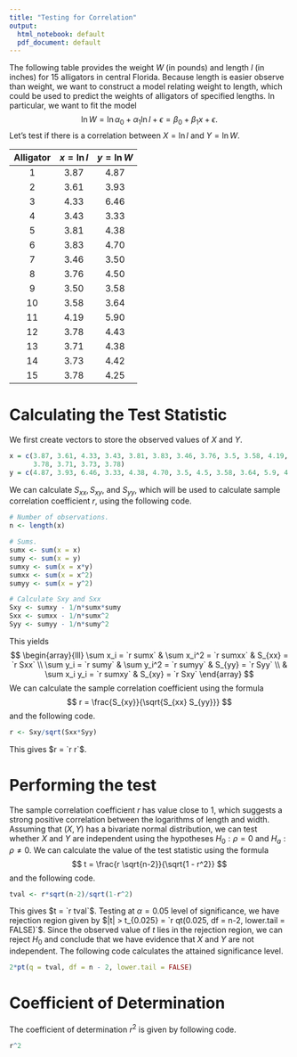 ---
title: "Testing for Correlation"
output:
  html_notebook: default
  pdf_document: default
---

The following table provides the weight $W$ (in pounds) and length $l$ (in inches) for $15$ alligators in central Florida. Because length is easier observe than weight, we want to construct a model relating weight to length, which could be used to predict the weights of alligators of specified lengths. In particular, we want to fit the model 
$$
  \ln W = \ln \alpha_0 + \alpha_1 \ln l + \epsilon = \beta_0 + \beta_1 x + \epsilon.
$$
Let's test if there is a correlation between $X =\ln l$ and $Y= \ln W$.

| Alligator | $x = \ln l$| $y = \ln W$ |
|:---:|:---:|:---:|
|1| 3.87| 4.87 |
|2| 3.61 |3.93 |
|3 |4.33 |6.46 |
|4 |3.43 |3.33 |
|5 |3.81 |4.38 |
|6 |3.83 |4.70 |
|7 |3.46 |3.50 |
|8| 3.76 |4.50 |
|9| 3.50 |3.58 |
|10| 3.58 |3.64|
|11| 4.19 |5.90|
|12| 3.78 |4.43|
|13| 3.71 |4.38|
|14| 3.73 |4.42|
|15| 3.78 |4.25|

# Calculating the Test Statistic

We first create vectors to store the observed values of $X$ and $Y$.
```{r create_data}
x = c(3.87, 3.61, 4.33, 3.43, 3.81, 3.83, 3.46, 3.76, 3.5, 3.58, 4.19,
      3.78, 3.71, 3.73, 3.78)
y = c(4.87, 3.93, 6.46, 3.33, 4.38, 4.70, 3.5, 4.5, 3.58, 3.64, 5.9, 4.43, 4.38, 4.42, 4.25)
```

We can calculate $S_{xx}, S_{xy},$ and $S_{yy}$, which will be used to calculate sample correlation coefficient $r$, using the following code.
```{r calc_summary_stats}
# Number of observations.
n <- length(x)

# Sums.
sumx <- sum(x = x)
sumy <- sum(x = y)
sumxy <- sum(x = x*y)
sumxx <- sum(x = x^2)
sumyy <- sum(x = y^2)

# Calculate Sxy and Sxx
Sxy <- sumxy - 1/n*sumx*sumy
Sxx <- sumxx - 1/n*sumx^2
Syy <- sumyy - 1/n*sumy^2
```

This yields 
$$
\begin{array}{lll}
  \sum x_i = `r sumx` & \sum x_i^2 = `r sumxx` & S_{xx} = `r Sxx` \\
  \sum y_i = `r sumy` & \sum y_i^2 = `r sumyy` & S_{yy} = `r Syy` \\
    & \sum x_i y_i = `r sumxy` & S_{xy} = `r Sxy`
\end{array}
$$
We can calculate the sample correlation coefficient using the formula 
$$
  r = \frac{S_{xy}}{\sqrt{S_{xx} S_{yy}}}
$$
and the following code.
```{r calcR}
r <- Sxy/sqrt(Sxx*Syy)
```
This gives $r = `r r`$.

# Performing the test

The sample correlation coefficient $r$ has value close to $1$, which suggests a strong positive correlation between the logarithms of length and width. 
Assuming that $(X,Y)$ has a bivariate normal distribution, we can test whether $X$ and $Y$ are independent using the hypotheses $H_0: \rho = 0$ and $H_a: \rho \neq 0$.
We can calculate the value of the test statistic using the formula
$$
  t = \frac{r \sqrt{n-2}}{\sqrt{1 - r^2}}
$$
and the following code.
```{r calcT}
tval <- r*sqrt(n-2)/sqrt(1-r^2)
```
This gives $t = `r tval`$. 
Testing at $\alpha = 0.05$ level of significance, we have rejection region given by $|t| > t_{0.025} = `r qt(0.025, df = n-2, lower.tail = FALSE)`$. Since the observed value of $t$ lies in the rejection region, we can reject $H_0$ and conclude that we have evidence that $X$ and $Y$ are not independent.
The following code calculates the attained significance level.
```{r pval}
2*pt(q = tval, df = n - 2, lower.tail = FALSE)
```

# Coefficient of Determination

The coefficient of determination $r^2$ is given by following code.
```{r CoD}
r^2
```



